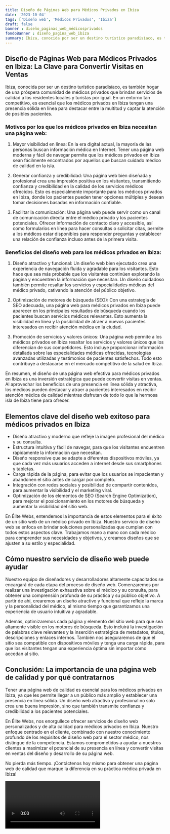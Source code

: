 ```yaml
---
title: Diseño de Páginas Web para Médicos Privados en Ibiza
date: '2023-10-04'
tags: ['Diseño web', 'Médicos Privados', 'Ibiza']
draft: false
banner : diseño_paginas_web_médicosprivados
fondoBanner : diseño_pagina_web_ibiza
summary: Ibiza, conocida por ser un destino turístico paradisíaco, es también hogar de una próspera comunidad de médicos privados que brindan servicios de calidad a los residentes locales y turistas por igual. En un entorno tan competitivo, es esencial que los médicos privados en Ibiza tengan una presencia sólida en línea para destacar entre la multitud y captar la atención de posibles pacientes.
---
```


## Diseño de Páginas Web para Médicos Privados en Ibiza: La Clave para Convertir Visitas en Ventas

Ibiza, conocida por ser un destino turístico paradisíaco, es también hogar de una próspera comunidad de médicos privados que brindan servicios de calidad a los residentes locales y turistas por igual. En un entorno tan competitivo, es esencial que los médicos privados en Ibiza tengan una presencia sólida en línea para destacar entre la multitud y captar la atención de posibles pacientes.

### Motivos por los que los médicos privados en Ibiza necesitan una página web:

1. Mayor visibilidad en línea: En la era digital actual, la mayoría de las personas buscan información médica en Internet. Tener una página web moderna y fácil de navegar permite que los médicos privados en Ibiza sean fácilmente encontrados por aquellos que buscan cuidado médico de calidad en la isla.

2. Generar confianza y credibilidad: Una página web bien diseñada y profesional crea una impresión positiva en los visitantes, transmitiendo confianza y credibilidad en la calidad de los servicios médicos ofrecidos. Esto es especialmente importante para los médicos privados en Ibiza, donde los pacientes pueden tener opciones múltiples y desean tomar decisiones basadas en información confiable.

3. Facilitar la comunicación: Una página web puede servir como un canal de comunicación directa entre el médico privado y los pacientes potenciales. Ofrecer información de contacto claro y accesible, así como formularios en línea para hacer consultas o solicitar citas, permite a los médicos estar disponibles para responder preguntas y establecer una relación de confianza incluso antes de la primera visita.

### Beneficios del diseño web para los médicos privados en Ibiza:

1. Diseño atractivo y funcional: Un diseño web bien ejecutado crea una experiencia de navegación fluida y agradable para los visitantes. Esto hace que sea más probable que los visitantes continúen explorando la página y encuentren la información que necesitan. Un diseño cuidadoso también permite resaltar los servicios y especialidades médicas del médico privado, cativando la atención del público objetivo.

2. Optimización de motores de búsqueda (SEO): Con una estrategia de SEO adecuada, una página web para médicos privados en Ibiza puede aparecer en los principales resultados de búsqueda cuando los pacientes buscan servicios médicos relevantes. Esto aumenta la visibilidad en línea y la posibilidad de atraer a nuevos pacientes interesados en recibir atención médica en la ciudad.

3. Promoción de servicios y valores únicos: Una página web permite a los médicos privados en Ibiza resaltar los servicios y valores únicos que los diferencian de sus competidores. Esto incluye proporcionar información detallada sobre las especialidades médicas ofrecidas, tecnologías avanzadas utilizadas y testimonios de pacientes satisfechos. Todo esto contribuye a destacarse en el mercado competitivo de la salud en Ibiza.

En resumen, el diseño de una página web efectiva para médicos privados en Ibiza es una inversión estratégica que puede convertir visitas en ventas. Al aprovechar los beneficios de una presencia en línea sólida y atractiva, los médicos pueden destacar y atraer a pacientes interesados en recibir atención médica de calidad mientras disfrutan de todo lo que la hermosa isla de Ibiza tiene para ofrecer.

<GifSeo />

<Cta />

## Elementos clave del diseño web exitoso para médicos privados en Ibiza

- Diseño atractivo y moderno que refleje la imagen profesional del médico y su consulta.
- Estructura intuitiva y fácil de navegar, para que los visitantes encuentren rápidamente la información que necesitan.
- Diseño responsive que se adapte a diferentes dispositivos móviles, ya que cada vez más usuarios acceden a internet desde sus smartphones y tabletas.
- Carga rápida de la página, para evitar que los usuarios se impacienten y abandonen el sitio antes de cargar por completo.
- Integración con redes sociales y posibilidad de compartir contenidos, para aumentar la visibilidad y el marketing viral.
- Optimización de los elementos de SEO (Search Engine Optimization), para mejorar el posicionamiento en los motores de búsqueda y aumentar la visibilidad del sitio web.

En Élite Webs, entendemos la importancia de estos elementos para el éxito de un sitio web de un médico privado en Ibiza. Nuestro servicio de diseño web se enfoca en brindar soluciones personalizadas que cumplan con todos estos aspectos clave. Trabajamos mano a mano con cada médico para comprender sus necesidades y objetivos, y creamos diseños que se ajusten a su estilo y especialidad.

## Cómo nuestro servicio de diseño web puede ayudar

Nuestro equipo de diseñadores y desarrolladores altamente capacitados se encargará de cada etapa del proceso de diseño web. Comenzaremos por realizar una investigación exhaustiva sobre el médico y su consulta, para obtener una comprensión profunda de su práctica y su público objetivo. A partir de ahí, crearemos un diseño atractivo y funcional que refleje la marca y la personalidad del médico, al mismo tiempo que garantizamos una experiencia de usuario intuitiva y agradable.

Además, optimizaremos cada página y elemento del sitio web para que sea altamente visible en los motores de búsqueda. Esto incluirá la investigación de palabras clave relevantes y la inserción estratégica de metadatos, títulos, descripciones y enlaces internos. También nos aseguraremos de que el sitio sea compatible con dispositivos móviles y tenga una carga rápida, para que los visitantes tengan una experiencia óptima sin importar cómo accedan al sitio.

## Conclusión: La importancia de una página web de calidad y por qué contratarnos

Tener una página web de calidad es esencial para los médicos privados en Ibiza, ya que les permite llegar a un público más amplio y establecer una presencia en línea sólida. Un diseño web atractivo y profesional no solo crea una buena impresión, sino que también transmite confianza y credibilidad a los pacientes potenciales.

En Élite Webs, nos enorgullece ofrecer servicios de diseño web personalizados y de alta calidad para médicos privados en Ibiza. Nuestro enfoque centrado en el cliente, combinado con nuestro conocimiento profundo de los requisitos de diseño web para el sector médico, nos distingue de la competencia. Estamos comprometidos a ayudar a nuestros clientes a maximizar el potencial de su presencia en línea y convertir visitas en ventas del diseño y desarrollo de su página web.

No pierda más tiempo. ¡Contáctenos hoy mismo para obtener una página web de calidad que marque la diferencia en su práctica médica privada en Ibiza!

<Video />

<CtaBot job='Médicos Privados' city='Ibiza'/>

<Gmaps query='Ibiza+españa+maps' />